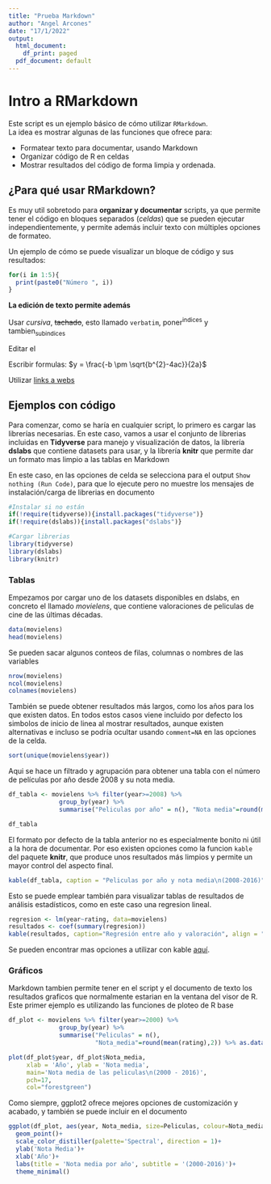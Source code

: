 ```yaml
---
title: "Prueba Markdown"
author: "Angel Arcones"
date: "17/1/2022"
output:
  html_document:
    df_print: paged
  pdf_document: default
---
```


# Intro a RMarkdown

Este script es un ejemplo básico de cómo utilizar `RMarkdown`.  
La idea es mostrar algunas de las funciones que ofrece para: 

- Formatear texto para documentar, usando Markdown  
- Organizar código de R en celdas  
- Mostrar resultados del código de forma limpia y ordenada.

## ¿Para qué usar RMarkdown?

Es muy util sobretodo para **organizar y documentar** scripts, ya que permite tener el código en bloques separados (*celdas*) que se pueden ejecutar independientemente, y permite además incluir texto con múltiples opciones de formateo.

Un ejemplo de cómo se puede visualizar un bloque de código y sus resultados:
```r
for(i in 1:5){
  print(paste0("Número ", i))
}
```

**La edición de texto permite además**  
  
Usar *cursiva*, ~~tachado~~, esto llamado `verbatim`, poner^indices^ y tambien~subindices~  

Editar el \textcolor{red}{texto} \textcolor{blue}{con} \textcolor{green}{colores} 

Escribir formulas: $y = \frac{-b \pm \sqrt{b^{2}-4ac}}{2a}$


Utilizar [links a webs](https://www.mncn.csic.es/es)  



## Ejemplos con código


Para comenzar, como se haría en cualquier script, lo primero es cargar las librerías necesarias. En este caso, vamos a usar el conjunto de librerias incluidas en **Tidyverse** para manejo y visualización de datos, la librería **dslabs** que contiene datasets para usar, y la librería **knitr** que permite dar un formato mas limpio a las tablas en Markdown


En este caso, en las opciones de celda se selecciona para el output `Show nothing (Run Code)`, para que lo ejecute pero no muestre los mensajes de instalación/carga de librerias en documento
```r
#Instalar si no están
if(!require(tidyverse)){install.packages("tidyverse")}
if(!require(dslabs)){install.packages("dslabs")}

#Cargar librerias
library(tidyverse)
library(dslabs)
library(knitr)

```


### Tablas


Empezamos por cargar uno de los datasets disponibles en dslabs, en concreto el llamado *movielens*, que contiene valoraciones de peliculas de cine de las últimas décadas.

```r
data(movielens)
head(movielens)
```

Se pueden sacar algunos conteos de filas, columnas o nombres de las variables

```r
nrow(movielens)
ncol(movielens)
colnames(movielens)
```


También se puede obtener resultados más largos, como los años para los que existen datos.
En todos estos casos viene incluido por defecto los simbolos de inicio de linea al mostrar resultados, aunque existen alternativas e incluso se podría ocultar usando `comment=NA` en las opciones de la celda.
```r
sort(unique(movielens$year))
```


Aqui se hace un filtrado y agrupación para obtener una tabla con el número de películas por año desde 2008 y su nota media.

```r
df_tabla <- movielens %>% filter(year>=2008) %>%
              group_by(year) %>% 
              summarise("Peliculas por año" = n(), "Nota media"=round(mean(rating),2))

df_tabla
```


El formato por defecto de la tabla anterior no es especialmente bonito ni útil a la hora de documentar. Por eso existen opciones como la funcion `kable` del paquete **knitr**, que produce unos resultados más limpios y permite un mayor control del aspecto final.


```r

kable(df_tabla, caption = "Peliculas por año y nota media\n(2008-2016)", align="ccc")

```


Esto se puede emplear también para visualizar tablas de resultados de análisis estadísticos, como en este caso una regresion lineal.

```r
regresion <- lm(year~rating, data=movielens)
resultados <- coef(summary(regresion))
kable(resultados, caption="Regresión entre año y valoración", align = "cccc", digits = 2)
```

Se pueden encontrar mas opciones a utilizar con kable [aquí](https://bookdown.org/yihui/rmarkdown-cookbook/kable.html).


### Gráficos

Markdown tambien permite tener en el script y el documento de texto los resultados graficos que normalmente estarian en la ventana del visor de R.  
Este primer ejemplo es utilizando las funciones de ploteo de R base


```r
df_plot <- movielens %>% filter(year>=2000) %>%
              group_by(year) %>% 
              summarise("Peliculas" = n(),
                        "Nota_media"=round(mean(rating),2)) %>% as.data.frame()

plot(df_plot$year, df_plot$Nota_media,
     xlab = 'Año', ylab = 'Nota media',
     main='Nota media de las peliculas\n(2000 - 2016)',
     pch=17,
     col="forestgreen")
```


Como siempre, ggplot2 ofrece mejores opciones de customización y acabado, y también se puede incluir en el documento

```r
ggplot(df_plot, aes(year, Nota_media, size=Peliculas, colour=Nota_media))+
  geom_point()+
  scale_color_distiller(palette='Spectral', direction = 1)+
  ylab('Nota Media')+
  xlab('Año')+
  labs(title = 'Nota media por año', subtitle = '(2000-2016)')+
  theme_minimal()
```


